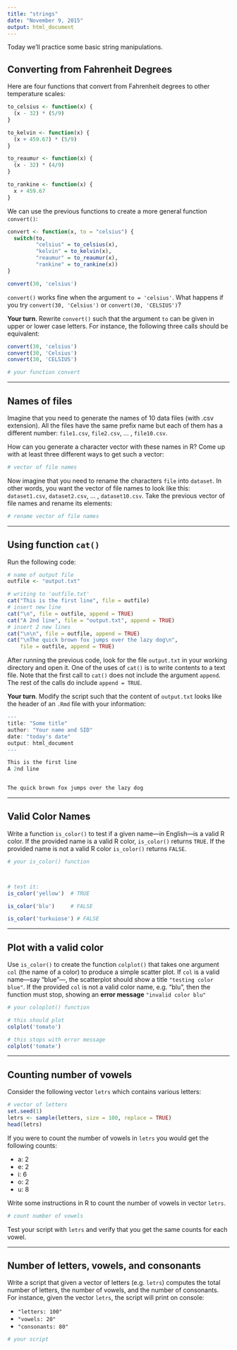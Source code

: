 ---
title: "strings"
date: "November 9, 2015"
output: html_document
---

Today we'll practice some basic string manipulations.

## Converting from Fahrenheit Degrees

Here are four functions that convert from Fahrenheit degrees to other temperature scales:

```{r}
to_celsius <- function(x) {
  (x - 32) * (5/9)
}

to_kelvin <- function(x) {
  (x + 459.67) * (5/9)
}

to_reaumur <- function(x) {
  (x - 32) * (4/9)
}

to_rankine <- function(x) {
  x + 459.67
}
```

We can use the previous functions to create a more general function ```convert()```:
```{r}
convert <- function(x, to = "celsius") {
  switch(to,
         "celsius" = to_celsius(x),
         "kelvin" = to_kelvin(x),
         "reaumur" = to_reaumur(x),
         "rankine" = to_rankine(x))
}

convert(30, 'celsius')
```

`convert()` works fine when the argument `to = 'celsius'`. What happens if you try `convert(30, 'Celsius')` or `convert(30, 'CELSIUS')`?

__Your turn__. Rewrite `convert()` such that the argument `to` can be given in upper or lower case letters. For instance, the following three calls should be equivalent:

```{r, eval=FALSE}
convert(30, 'celsius')
convert(30, 'Celsius')
convert(30, 'CELSIUS')
```

```{r}
# your function convert


```

-----

## Names of files

Imagine that you need to generate the names of 10 data files (with .csv extension). All the files have the same prefix name but each of them has a different number: `file1.csv`, `file2.csv`, ... , `file10.csv`. 

How can you generate a character vector with these names in R? Come up with at least three different ways to get such a vector:
```{r}
# vector of file names

```

Now imagine that you need to rename the characters `file` into `dataset`. In other words, you want the vector of file names to look like this: `dataset1.csv`, `dataset2.csv`, ... , `dataset10.csv`. Take the previous vector of file names and rename its elements:

```{r}
# rename vector of file names

```

-----

## Using function `cat()`

Run the following code:

```{r, eval=FALSE}
# name of output file
outfile <- "output.txt"

# writing to 'outfile.txt'
cat("This is the first line", file = outfile)
# insert new line
cat("\n", file = outfile, append = TRUE)
cat("A 2nd line", file = "output.txt", append = TRUE)
# insert 2 new lines
cat("\n\n", file = outfile, append = TRUE)
cat("\nThe quick brown fox jumps over the lazy dog\n",
    file = outfile, append = TRUE)
```

After running the previous code, look for the file `output.txt` in your working directory and open it. One of the uses of `cat()` is to write contents to a text file. Note that the first call to `cat()` does not include the argument `append`. The rest of the calls do include `append = TRUE`.

__Your turn__. Modify the script such that the content of `output.txt` looks like the header of an `.Rmd` file with your information:

```{r, eval= FALSE}
---
title: "Some title"
author: "Your name and SID"
date: "today's date"
output: html_document
---

This is the first line
A 2nd line


The quick brown fox jumps over the lazy dog

```

-----

## Valid Color Names

Write a function `is_color()` to test if a given name---in English---is a valid R color. If the provided name is a valid R color, `is_color()` returns `TRUE`. If the provided name is not a valid R color `is_color()` returns `FALSE`.

```{r, eval=FALSE}
# your is_color() function



# test it:
is_color('yellow')  # TRUE

is_color('blu')     # FALSE

is_color('turkuiose') # FALSE
```

-----

## Plot with a valid color

Use `is_color()` to create the function `colplot()` that takes one argument `col` (the name of a color) to produce a simple scatter plot. If `col` is a valid name---say "blue"---, the scatterplot should show a title `"testing color blue"`. If the provided `col` is not a valid color name, e.g. "blu", then the function must stop, showing an __error message__ `"invalid color blu"`
```{r, eval=FALSE}
# your coloplot() function

```

```{r eval = FALSE}
# this should plot
colplot('tomato')

# this stops with error message
colplot('tomate')
```

-----

## Counting number of vowels

Consider the following vector `letrs` which contains various letters:
```{r}
# vector of letters
set.seed(1)
letrs <- sample(letters, size = 100, replace = TRUE)
head(letrs)
```

If you were to count the number of vowels in `letrs` you would get the following counts:

- a: 2
- e: 2
- i: 6
- o: 2
- u: 8

Write some instructions in R to count the number of vowels in vector `letrs`. 
```{r}
# count number of vowels
```

Test your script with `letrs` and verify that you get the same counts for each vowel.


-----

## Number of letters, vowels, and consonants

Write a script that given a vector of letters (e.g. ```letrs```) computes the total number of letters, the number of vowels, and the number of consonants. For instance, given the vector ```letrs```, the script will print on console:

- ```"letters: 100"```
- ```"vowels: 20"```
- ```"consonants: 80"```

```{r}
# your script

```

